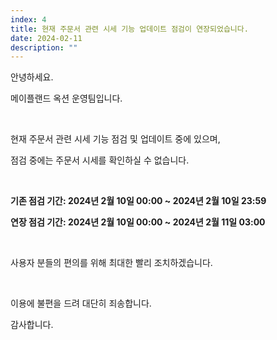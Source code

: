 ```yaml
---
index: 4
title: 현재 주문서 관련 시세 기능 업데이트 점검이 연장되었습니다.
date: 2024-02-11
description: ""
---
```


안녕하세요.

메이플랜드 옥션 운영팀입니다.

<br />

현재 주문서 관련 시세 기능 점검 및 업데이트 중에 있으며,

점검 중에는 주문서 시세를 확인하실 수 없습니다.

<br />

**기존 점검 기간: 2024년 2월 10일 00:00 ~ 2024년 2월 10일 23:59**

**연장 점검 기간: 2024년 2월 10일 00:00 ~ 2024년 2월 11일 03:00**

<br />

사용자 분들의 편의를 위해 최대한 빨리 조치하겠습니다.

<br />

이용에 불편을 드려 대단히 죄송합니다.

감사합니다.
